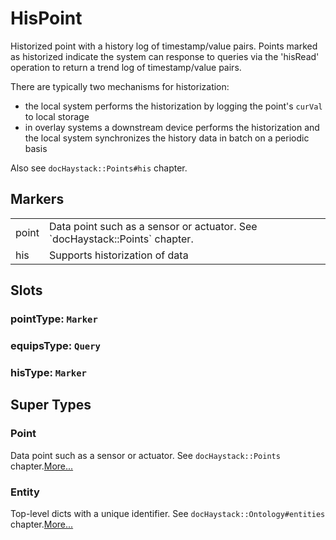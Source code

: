 # HisPoint
Historized point with a history log of timestamp/value pairs.  Points
marked as historized indicate the system can response to queries via
the &#39;hisRead&#39; operation to return a trend log of timestamp/value pairs.

There are typically two mechanisms for historization:
  - the local system performs the historization by logging the
    point&#39;s `curVal` to local storage
  - in overlay systems a downstream device performs the historization
    and the local system synchronizes the history data in batch on
    a periodic basis

Also see `docHaystack::Points#his` chapter.
## Markers
<table>
<tbody>
<tr>
<td className='p-2 align-top'><span className='bg-sky-200 rounded-md px-3 py-1 text-sky-700 block font-semibold text-center text-sm'>point </span></td>
<td className='p-2 align-top'>Data point such as a sensor or actuator. See `docHaystack::Points` chapter.</td>
</tr>
<tr>
<td className='p-2 align-top'><span className='bg-sky-200 rounded-md px-3 py-1 text-sky-700 block font-semibold text-center text-sm'>his </span></td>
<td className='p-2 align-top'>Supports historization of data</td>
</tr>
</tbody>
</table>

## Slots

### pointType: `Marker`

### equipsType: `Query`

### hisType: `Marker`


## Super Types
### Point
Data point such as a sensor or actuator.
See `docHaystack::Points` chapter.[More...](./Point)

### Entity
Top-level dicts with a unique identifier.
See `docHaystack::Ontology#entities` chapter.[More...](./Entity)


